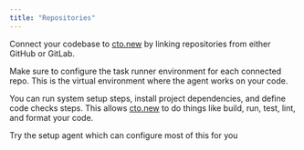 ```yaml
---
title: "Repositories"
---
```


Connect your codebase to [cto.new](http://cto.new) by linking repositories from either GitHub or GitLab.

Make sure to configure the task runner environment for each connected repo. This is the virtual environment where the agent works on your code. 

You can run system setup steps, install project dependencies, and define code checks steps. This allows [cto.new](http://cto.new) to do things like build, run, test, lint, and format your code.

<Note>
  Try the setup agent which can configure most of this for you
</Note>
